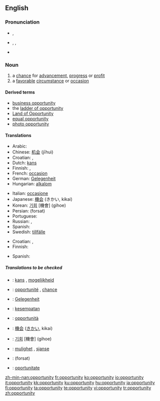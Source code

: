 {{see|Opportunity}}
==English==

{{rank|begin|wait|laughed|791|opportunity|lines|personal|due}}

===Pronunciation===
*{{a|UK}} {{IPA|/ˌɒpəˈtjuːnɪti/}}, {{SAMPA|/%Qp@"tju:nIti/}}
*{{a|US}} {{enPR|ä'pər-to͞oʹnə-tē}}, {{IPA|/ˌɑpɚˈtunəti/}}, {{SAMPA|/%Ap@`"tun@ti/}}
*{{audio|en-us-opportunity.ogg|Audio (US)}}

===Noun===
{{en-noun|pl=opportunities}}

# a [[chance]] for [[advancement]], [[progress]] or [[profit]]
# a [[favorable]] [[circumstance]] or [[occasion]]

====Derived terms====
*[[business opportunity]]
*the [[ladder of opportunity]]
*[[Land of Opportunity]]
*[[equal opportunity]]
*[[photo opportunity]]

====Translations====
{{trans-top|chance for advancement, progress or profit}}
*Arabic: {{Arab|[[فرصة]]}} {{IPAchar|(fúrʂa)}} {{f}}
*Chinese: [[机会]] (jīhuì)
*Croatian: {{t-|hr|prilika|f}}, {{t-|hr|prigoda|f}}
*Dutch: [[kans]] {{f}}
*Finnish: {{t-|fi|tilaisuus}}, {{t+|fi|mahdollisuus}}
*French: [[occasion]] {{f}}
*German: [[Gelegenheit]] {{f}}
*Hungarian: [[alkalom]]
{{trans-mid}}
*Italian: [[occasione]] {{f}}
*Japanese: [[機会]] (きかい, kikai)
*Korean: [[기회]] [機會] (gihoe)
*Persian: {{fa-Arab|[[فرصت]]}} (forsat)
*Portuguese: {{t-|pt|oportunidade|f}}
*Russian: {{t-|ru|возможность|f|tr=vozmóžnost’|sc=Cyrl}}, {{t-|ru|шанс|m|tr=šans|sc=Cyrl}}
*Spanish: {{t-|es|oportunidad|f}}
*Swedish: [[tillfälle]]
{{trans-bottom}}

{{trans-top|favorable circumstance or occasion}}
*Croatian: {{t-|hr|prilika|f}}, {{t-|hr|prigoda|f}}
*Finnish: {{t-|fi|tilaisuus}}
{{trans-mid}}
*Spanish: {{t-|es|oportunidad|f}}
{{trans-bottom}}

=====Translations to be checked=====
{{checktrans}}
*{{ttbc|Dutch}}: [[kans]] {{f}}, [[mogelijkheid]] {{f}}
*{{ttbc|French}}: [[opportunité]] {{f}}, [[chance#French|chance]] {{f}}
*{{ttbc|German}}: [[Gelegenheit]] {{f}}
*{{ttbc|Indonesian}}: [[sempat|kesempatan]]
*{{ttbc|Italian}}: [[opportunità]] {{f}}
*{{ttbc|Japanese}}: [[機会]] ([[きかい]], kikai)
*{{ttbc|Korean}}: [[기회]] [機會] (gihoe)
*{{ttbc|Norwegian}}: [[mulighet]] {{f}}, [[sjanse]] {{f}}
*{{ttbc|Persian}}: {{fa-Arab|[[فرصت]]}} (forsat)
*{{ttbc|Romanian}}: [[oportunitate]] {{f}}

[[zh-min-nan:opportunity]]
[[fr:opportunity]]
[[ko:opportunity]]
[[io:opportunity]]
[[it:opportunity]]
[[kk:opportunity]]
[[ku:opportunity]]
[[hu:opportunity]]
[[ja:opportunity]]
[[fi:opportunity]]
[[ta:opportunity]]
[[te:opportunity]]
[[vi:opportunity]]
[[tr:opportunity]]
[[zh:opportunity]]